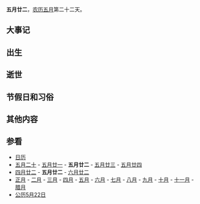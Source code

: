 {{Lunar05Calendar}}
'''五月廿二'''，[[农历|农历]][[五月_(农历)|五月]]第二十二天。

==大事记==

==出生==

==逝世==

==节假日和习俗==

==其他内容==

==参看==
*[[历史上的今天|日历]]
*[[五月二十|五月二十]] - [[五月廿一|五月廿一]] - '''五月廿二''' - [[五月廿三|五月廿三]] - [[五月廿四|五月廿四]]       
*[[四月廿二|四月廿二]] - '''五月廿二''' - [[六月廿二|六月廿二]]
*[[正月|正月]] - [[二月_(农历)|二月]] - [[三月_(农历)|三月]] - [[四月_(农历)|四月]] - [[五月_(农历)|五月]] - [[六月_(农历)|六月]] - [[七月_(农历)|七月]] - [[八月_(农历)|八月]] - [[九月_(农历)|九月]] - [[十月_(农历)|十月]] - [[十一月_(农历)|十一月]] - [[腊月|腊月]]
*[[公历|公历]][[5月22日|5月22日]]
